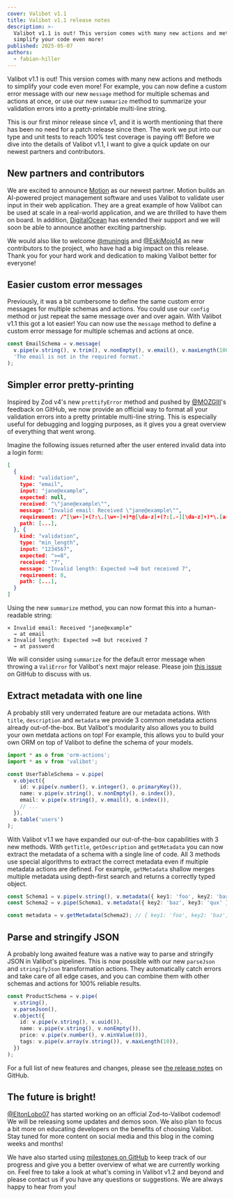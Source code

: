 ```yaml
---
cover: Valibot v1.1
title: Valibot v1.1 release notes
description: >-
  Valibot v1.1 is out! This version comes with many new actions and methods to
  simplify your code even more!
published: 2025-05-07
authors:
  - fabian-hiller
---
```



Valibot v1.1 is out! This version comes with many new actions and methods to simplify your code even more! For example, you can now define a custom error message with our new <Link href="/api/message/">`message`</Link> method for multiple schemas and actions at once, or use our new <Link href="/api/summarize/">`summarize`</Link> method to summarize your validation errors into a pretty-printable multi-line string.

This is our first minor release since v1, and it is worth mentioning that there has been no need for a patch release since then. The work we put into our type and unit tests to reach 100% test coverage is paying off! Before we dive into the details of Valibot v1.1, I want to give a quick update on our newest partners and contributors.

## New partners and contributors

We are excited to announce [Motion](https://www.usemotion.com/) as our newest partner. Motion builds an AI-powered project management software and uses Valibot to validate user input in their web application. They are a great example of how Valibot can be used at scale in a real-world application, and we are thrilled to have them on board. In addition, [DigitalOcean](https://www.digitalocean.com/) has extended their support and we will soon be able to announce another exciting partnership.

We would also like to welcome [@muningis](https://github.com/muningis) and [@EskiMojo14](https://github.com/EskiMojo14) as new contributors to the project, who have had a big impact on this release. Thank you for your hard work and dedication to making Valibot better for everyone!

## Easier custom error messages

Previously, it was a bit cumbersome to define the same custom error messages for multiple schemas and actions. You could use our <Link href="/api/config/">`config`</Link> method or just repeat the same message over and over again. With Valibot v1.1 this got a lot easier! You can now use the <Link href="/api/message/">`message`</Link> method to define a custom error message for multiple schemas and actions at once.

```ts
const EmailSchema = v.message(
  v.pipe(v.string(), v.trim(), v.nonEmpty(), v.email(), v.maxLength(100)),
  'The email is not in the required format.'
);
```

## Simpler error pretty-printing

Inspired by Zod v4's new `prettifyError` method and pushed by [@MOZGIII](https://github.com/MOZGIII)'s feedback on GitHub, we now provide an official way to format all your validation errors into a pretty printable multi-line string. This is especially useful for debugging and logging purposes, as it gives you a great overview of everything that went wrong.

Imagine the following issues returned after the user entered invalid data into a login form:

```json
[
  {
    kind: "validation",
    type: "email",
    input: "jane@example",
    expected: null,
    received: "\"jane@example\"",
    message: "Invalid email: Received \"jane@example\"",
    requirement: /^[\w+-]+(?:\.[\w+-]+)*@[\da-z]+(?:[.-][\da-z]+)*\.[a-z]{2,}$/iu,
    path: [...],
  }, {
    kind: "validation",
    type: "min_length",
    input: "1234567",
    expected: ">=8",
    received: "7",
    message: "Invalid length: Expected >=8 but received 7",
    requirement: 8,
    path: [...],
  }
]
```

Using the new <Link href="/api/summarize/">`summarize`</Link> method, you can now format this into a human-readable string:

```
× Invalid email: Received "jane@example"
  → at email
× Invalid length: Expected >=8 but received 7
  → at password
```

We will consider using <Link href="/api/summarize/">`summarize`</Link> for the default error message when throwing a <Link href="/api/ValiError/">`ValiError`</Link> for Valibot's next major release. Please join [this issue](https://github.com/fabian-hiller/valibot/issues/1139) on GitHub to discuss with us.

## Extract metadata with one line

A probably still very underrated feature are our metadata actions. With <Link href="/api/title/">`title`</Link>, <Link href="/api/description/">`description`</Link> and <Link href="/api/metadata/">`metadata`</Link> we provide 3 common metadata actions already out-of-the-box. But Valibot's modularity also allows you to build your own metdata actions on top! For example, this allows you to build your own ORM on top of Valibot to define the schema of your models.

```ts
import * as o from 'orm-actions';
import * as v from 'valibot';

const UserTableSchema = v.pipe(
  v.object({
    id: v.pipe(v.number(), v.integer(), o.primaryKey()),
    name: v.pipe(v.string(), v.nonEmpty(), o.index()),
    email: v.pipe(v.string(), v.email(), o.index()),
    // ...
  }),
  o.table('users')
);
```

With Valibot v1.1 we have expanded our out-of-the-box capabilities with 3 new methods. With <Link href="/api/getTitle/">`getTitle`</Link>, <Link href="/api/getDescription/">`getDescription`</Link> and <Link href="/api/getMetadata/">`getMetadata`</Link> you can now extract the metadata of a schema with a single line of code. All 3 methods use special algorithms to extract the correct metadata even if multiple metadata actions are defined. For example, <Link href="/api/getMetadata/">`getMetadata`</Link> shallow merges multiple metadata using depth-first search and returns a correctly typed object.

```ts
const Schema1 = v.pipe(v.string(), v.metadata({ key1: 'foo', key2: 'bar' }));
const Schema2 = v.pipe(Schema1, v.metadata({ key2: 'baz', key3: 'qux' }));

const metadata = v.getMetadata(Schema2); // { key1: 'foo', key2: 'baz', key3: 'qux' }
```

## Parse and stringify JSON

A probably long awaited feature was a native way to parse and stringify JSON in Valibot's pipelines. This is now possible with our new <Link href="/api/parseJson/">`parseJson`</Link> and <Link href="/api/stringifyJson/">`stringifyJson`</Link> transformation actions. They automatically catch errors and take care of all edge cases, and you can combine them with other schemas and actions for 100% reliable results.

```ts
const ProductSchema = v.pipe(
  v.string(),
  v.parseJson(),
  v.object({
    id: v.pipe(v.string(), v.uuid()),
    name: v.pipe(v.string(), v.nonEmpty()),
    price: v.pipe(v.number(), v.minValue(0)),
    tags: v.pipe(v.array(v.string()), v.maxLength(10)),
  })
);
```

For a full list of new features and changes, please see [the release notes](https://github.com/fabian-hiller/valibot/releases/tag/v1.1.0) on GitHub.

## The future is bright!

[@EltonLobo07](https://github.com/EltonLobo07) has started working on an official Zod-to-Valibot codemod! We will be releasing some updates and demos soon. We also plan to focus a bit more on educating developers on the benefits of choosing Valibot. Stay tuned for more content on social media and this blog in the coming weeks and months!

We have also started using [milestones on GitHub](https://github.com/fabian-hiller/valibot/milestones) to keep track of our progress and give you a better overview of what we are currently working on. Feel free to take a look at what's coming in Valibot v1.2 and beyond and please contact us if you have any questions or suggestions. We are always happy to hear from you!
